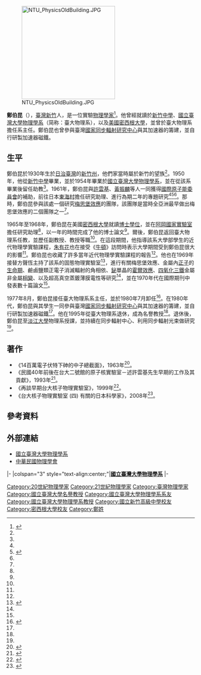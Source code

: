{{noteTA
|G1=物理學
}}
{{Infobox Scientist
|name         = 鄭伯昆
|image        =
|image_size   = 150px
|caption      =
|birth_date   = {{birth date and age|1930|2|26}}<ref name="科技人名錄">{{cite book|title=科技人名錄|publisher=行政院[[國家科學委員會|國家科學委員會]]科學技術資料中心|author=沈曾新|date=1975年6月|pages=299|language=zh-tw}}</ref>
|birth_place  = {{TWN-JPN}}[[新竹州|新竹州]]
|nationality  = {{ROC}}
|known_for    = 
|field        = 實驗物理學
|workplaces   = [[國立臺灣大學物理學系|國立臺灣大學物理學系]]
|alma_mater   = [[國立臺灣大學|國立臺灣大學]]、[[密西根大學|密西根大學]]<ref name="科技人名錄"/><ref name="一甲子"/>{{rp|34}}
|doctoral_advisor  =
|doctoral_students = 
|spouse            =
|influenced        = [[朱有花|朱有花]]<ref name="一甲子"/>{{rp|35}}
|notable_students  =
|prizes            =
|signature         = 
}}
[[File:NTU_PhysicsOldBuilding.JPG|250px]]

'''鄭伯昆'''（{{bd|1930年|2月26日||||catIdx=鄭}}），[[臺灣|臺灣]][[新竹|新竹]]人，是一位實驗[[物理學家|物理學家]]<ref name="一甲子">{{cite journal|title=實驗物理的播種者-鄭伯昆教授|author=溫增明|pages=34-36|journal=一甲子-台灣大學物理系 1946~1970|year=2006|language=zh-tw}}</ref>{{rp|34}}。他曾經就讀於[[新竹中學|新竹中學]]、[[國立臺灣大學物理學系|國立臺灣大學物理學系]]（简称：臺大物理系），以及[[美國|美國]][[密西根大學|密西根大學]]，並曾於臺大物理系擔任系主任。鄭伯昆也曾參與臺灣[[國家同步輻射研究中心|國家同步輻射研究中心]]與其加速器的籌建，並自行研製加速器磁鐵。

==生平==
鄭伯昆於1930年生於[[日治臺灣|日治臺灣]]的[[新竹州|新竹州]]，他們家當時屬於新竹的望族<ref name="一甲子"/>{{rp|34}}。1950年，他從[[新竹中學|新竹中學]]畢業，並於1954年畢業於[[國立臺灣大學物理學系|國立臺灣大學物理學系]]，並在從該系畢業後留任助教<ref name="一甲子"/>{{rp|34}}。1961年，鄭伯昆與[[許雲基|許雲基]]、[[黃振麟|黃振麟]]等人一同獲得[[國際原子能委員會|國際原子能委員會]]的補助，前往日本[[東海村_(那珂郡)|東海村]]{{link-ja|日本原子能研究所|日本原子力研究所|原子能研究所}}擔任研究助理、進行為期二年的專題研究<ref name="一甲子"/>{{rp|34}}<ref name="張幸真">{{cite journal zh|author=張幸真|date=2003-07-31|title=台灣知識社群的轉變－以台北帝國大學物理講座到台灣大學物理系為例|pages=20|url=http://ndltd.ncl.edu.tw/cgi-bin/gs32/gsweb.cgi?o=dnclcdr&s=id=%22091NTU00493013%22.&searchmode=basic|accessdate=2012-06-11|language=zh-tw|archiveurl=https://web.archive.org/web/20150628071851/http://ndltd.ncl.edu.tw/cgi-bin/gs32/gsweb.cgi?o=dnclcdr&s=id%3D%22091NTU00493013%22.&searchmode=basic|archivedate=2015-06-28|deadurl=no}}</ref>{{rp|168}}<ref name="科技人名錄"/>。那時，鄭伯昆參與該處一個研究[[梅思堡效應|梅思堡效應]]的團隊，該團隊是當時全亞洲最早做出梅思堡效應的二個團隊之一<ref name="一甲子"/>{{rp|34}}。

1965年至1968年，鄭伯昆在美國[[密西根大學|密西根大學]]就讀[[博士學位|博士學位]]，並在[[阿岡國家實驗室|阿岡國家實驗室]]擔任研究助理<ref name="科技人名錄"/>，以一年的時間完成了他的博士論文<ref name="一甲子"/>{{rp|34}}。爾後，鄭伯昆返回臺大物理系任教，並歷任副教授、教授等職<ref name="一甲子"/>{{rp|34}}。在這段期間，他指導該系大學部學生的近代物理學實驗課程，[[朱有花|朱有花]]也在接受《[[牛頓_(雜誌)|牛頓]]》訪問時表示大學期間受到鄭伯昆很大的影響<ref name="一甲子"/>{{rp|35}}。鄭伯昆也收藏了許多當年近代物理學實驗課程的報告<ref name="一甲子"/>{{rp|35}}。他也在1969年接替方聲恆主持了該系的固態物理實驗室<ref name="中華民國史學術志">{{cite book|title=中華民國史學術志 (初稿)|author=陳卓|section=物理學|publisher=[[中華民國國史館|中華民國國史館]]|year=1996|isbn=957-00-7348-9}}</ref>{{rp|466}}，進行有關梅思堡效應、金屬內[[正子|正子]]的[[生命期|生命期]]、鹼鹵鹽類正電子消滅輻射的角相依、[[鉍|鉍]]單晶的[[霍爾效應|霍爾效應]]、[[四氧化三鐵|四氧化三鐵]]金屬非金屬[[相變|相變]]、以及超高真空蒸鍍薄膜電性等研究<ref name="一甲子"/>{{rp|35}}，並在1970年代在國際期刊中發表數十篇論文<ref name="一甲子"/>{{rp|36}}。

1977年8月，鄭伯昆接任臺大物理系系主任，並於1980年7月卸任<ref name="系主任">{{cite web|url=http://www.phys.ntu.edu.tw/guide/powerman.aspx|title=臺大物理系 歷屆系主任|publisher=國立臺灣大學物理學系|accessdate=2016-04-24|archiveurl=https://web.archive.org/web/20151007191419/http://www.phys.ntu.edu.tw/guide/powerman.aspx|archivedate=2015-10-07|deadurl=no}}</ref>。在1980年代，鄭伯昆與其學生一同參與臺灣[[國家同步輻射研究中心|國家同步輻射研究中心]]與其加速器的籌建，並自行研製加速器磁鐵<ref name="一甲子"/>{{rp|36}}。他在1995年從臺大物理系退休，成為名譽教授<ref name="一甲子"/>{{rp|34}}。退休後，鄭伯昆至[[淡江大學|淡江大學]]物理系授課，並持續在同步輻射中心、利用同步輻射光束做研究<ref name="一甲子"/>{{rp|36}}。

==著作==
*《14百萬電子伏特下砷的中子總截面》，1963年<ref>{{cite journal lua|author1=許雲基|author2=黃家裕|author3=鄭伯昆|author4=戴運軌|date=1963-04-01|title=Neutron Total Cross Section of Arsenic at 14 Mev|journal=[[中国物理学刊|Chinese Journal of Physics]]|language=en|volume=1|issue=1|publisher=中華民國物理學會|pages=1-5|doi=10.6122/CJP|url=http://www.airitilibrary.com/Publication/alDetailedMesh?docid=05779073-196304-201306180003-201306180003-1-5|accessdate=2015-08-16|archiveurl=https://web.archive.org/web/20150816030432/http://www.airitilibrary.com/Publication/alDetailedMesh?docid=05779073-196304-201306180003-201306180003-1-5|archivedate=2015-08-16|deadurl=no}}</ref>。
*《民國40年前後在台大二號館的原子核實驗室－述許雲基先生早期的工作及其貢獻》，1993年<ref name="1993Feb">{{cite journal|author=鄭伯昆|date=1993年2月|title=民國40年前後在台大二號館的原子核實驗室－述許雲基先生早期的工作及其貢獻|journal=物理雙月刊|volume=15|issue=1|pages=141-144|url=http://psroc.phys.ntu.edu.tw/bimonth/detail.php?year=1993&vol=15&no=1&cpid=45|accessdate=2012-06-01|publisher=[[中華民國物理學會|中華民國物理學會]]|location=[[臺北|臺北]]|language=zh-tw|archive-date=2012-11-27|archive-url=https://web.archive.org/web/20121127123423/http://psroc.phys.ntu.edu.tw/bimonth/detail.php?year=1993&vol=15&no=1&cpid=45|dead-url=no}}</ref>。
*《再談早期台大核子物理實驗室》，1999年<ref name="再談早期台大核子物理實驗室">{{cite journal|author=鄭伯昆|title=再談早期台大核子物理實驗室|url=http://psroc.phys.ntu.edu.tw/bimonth/download.php?d=1&cpid=33&did=3|journal=物理雙月刊|publisher=[[中華民國物理學會|中華民國物理學會]]|date=1999年2月|volume=29|issue=1|language=zh-tw|pages=23-35|accessdate=2015-08-14|archiveurl=https://web.archive.org/web/20150814130937/http://psroc.phys.ntu.edu.tw/bimonth/download.php?d=1&cpid=33&did=3|archivedate=2015-08-14|deadurl=yes}}</ref>。
*《台大核子物理實驗室 (四) 有關的日本科學家》，2008年<ref name = "2008Oct">{{cite journal zh|author=鄭伯昆|date=2008年10月|title=台大核子物理實驗室 (四) 有關的日本科學家|pages=574~580|journal=物理雙月刊|publisher=[[中華民國物理學會|中華民國物理學會]]|location=[[臺北市|臺北市]]|volume=3|issue=5|url=http://psroc.phys.ntu.edu.tw/bimonth/download.php?d=1&cpid=165&did=14|accessdate=2014-11-07|language=zh-tw|archive-date=2015-07-16|archive-url=https://web.archive.org/web/20150716190457/http://psroc.phys.ntu.edu.tw/bimonth/download.php?d=1&cpid=165&did=14|dead-url=no}}</ref>。

== 參考資料==
{{portal box|人物|物理學|臺灣}}
{{reflist|2}}

==外部連結==
* [http://www.phys.ntu.edu.tw/ 國立臺灣大學物理學系] {{Wayback|url=http://www.phys.ntu.edu.tw/ |date=20160305070059 }}{{zh-tw icon}}
* [http://psroc.org.tw/award.php?id=24&fid=4&aid=1 中華民國物理學會] {{Wayback|url=http://psroc.org.tw/award.php?id=24&fid=4&aid=1 |date=20180903115032 }}

{{start box}}
{{s-edu}}
|-
|colspan="3" style="text-align:center;"|'''[[國立臺灣大學物理學系|國立臺灣大學物理學系]]'''
|-
{{s-before|[[崔伯銓|崔伯銓]]}}
{{s-title|系主任|1977年8月 ~ 1980年7月}}
{{s-after|[[黃振麟|黃振麟]]}}
{{end box}}

{{臺大物理系}}
{{DEFAULTSORT:Tseng, Poh-Kun}}
[[Category:20世紀物理學家|Category:20世紀物理學家]]
[[Category:21世紀物理學家|Category:21世紀物理學家]]
[[Category:臺灣物理學家|Category:臺灣物理學家]]
[[Category:國立臺灣大學名譽教授|Category:國立臺灣大學名譽教授]]
[[Category:國立臺灣大學物理學系系友|Category:國立臺灣大學物理學系系友]]
[[Category:國立臺灣大學物理學系教授|Category:國立臺灣大學物理學系教授]]
[[Category:國立新竹高級中學校友|Category:國立新竹高級中學校友]]
[[Category:密西根大學校友|Category:密西根大學校友]]
[[Category:鄭姓|Category:鄭姓]]